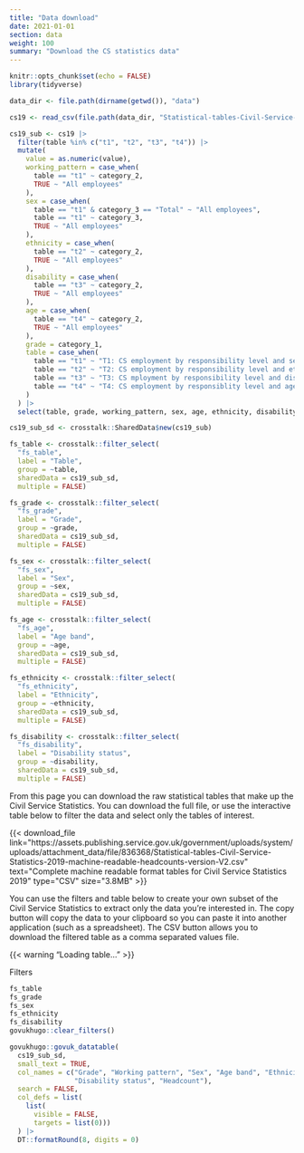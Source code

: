 ```yaml
---
title: "Data download"
date: 2021-01-01
section: data
weight: 100
summary: "Download the CS statistics data"
---
```


```r
knitr::opts_chunk$set(echo = FALSE)
library(tidyverse)

data_dir <- file.path(dirname(getwd()), "data")

cs19 <- read_csv(file.path(data_dir, "Statistical-tables-Civil-Service-Statistics-2019-machine-readable-headcounts-version-V2.csv"))

cs19_sub <- cs19 |>
  filter(table %in% c("t1", "t2", "t3", "t4")) |>
  mutate(
    value = as.numeric(value),
    working_pattern = case_when(
      table == "t1" ~ category_2,
      TRUE ~ "All employees"
    ),
    sex = case_when(
      table == "t1" & category_3 == "Total" ~ "All employees",
      table == "t1" ~ category_3,
      TRUE ~ "All employees"
    ),
    ethnicity = case_when(
      table == "t2" ~ category_2,
      TRUE ~ "All employees"
    ),
    disability = case_when(
      table == "t3" ~ category_2,
      TRUE ~ "All employees"
    ),
    age = case_when(
      table == "t4" ~ category_2,
      TRUE ~ "All employees"
    ),
    grade = category_1,
    table = case_when(
      table == "t1" ~ "T1: CS employment by responsibility level and sex",
      table == "t2" ~ "T2: CS employment by responsibility level and ethnicity",
      table == "t3" ~ "T3: CS mployment by responsibility level and disability",
      table == "t4" ~ "T4: CS employment by responsiblity level and age band",
    )
  ) |>
  select(table, grade, working_pattern, sex, age, ethnicity, disability, value)

cs19_sub_sd <- crosstalk::SharedData$new(cs19_sub)

fs_table <- crosstalk::filter_select(
  "fs_table",
  label = "Table",
  group = ~table,
  sharedData = cs19_sub_sd,
  multiple = FALSE)

fs_grade <- crosstalk::filter_select(
  "fs_grade",
  label = "Grade",
  group = ~grade,
  sharedData = cs19_sub_sd,
  multiple = FALSE)

fs_sex <- crosstalk::filter_select(
  "fs_sex",
  label = "Sex",
  group = ~sex,
  sharedData = cs19_sub_sd,
  multiple = FALSE)

fs_age <- crosstalk::filter_select(
  "fs_age",
  label = "Age band",
  group = ~age,
  sharedData = cs19_sub_sd,
  multiple = FALSE)

fs_ethnicity <- crosstalk::filter_select(
  "fs_ethnicity",
  label = "Ethnicity",
  group = ~ethnicity,
  sharedData = cs19_sub_sd,
  multiple = FALSE)

fs_disability <- crosstalk::filter_select(
  "fs_disability",
  label = "Disability status",
  group = ~disability,
  sharedData = cs19_sub_sd,
  multiple = FALSE)

```

From this page you can download the raw statistical tables that make up the Civil Service Statistics. You can download the full file, or use the interactive table below to filter the data and select only the tables of interest.

```{=html}
{{< download_file link="https://assets.publishing.service.gov.uk/government/uploads/system/uploads/attachment_data/file/836368/Statistical-tables-Civil-Service-Statistics-2019-machine-readable-headcounts-version-V2.csv" text="Complete machine readable format tables for Civil Service Statistics 2019" type="CSV" size="3.8MB" >}}
```

You can use the filters and table below to create your own subset of the Civil Service Statistics to extract only the data you're interested in. The copy button will copy the data to your clipboard so you can paste it into another application (such as a spreadsheet). The CSV button allows you to download the filtered table as a comma separated values file.

:::{.loading}
{{< warning "Loading table..." >}}
:::

::::{.govuk-grid-row .data-card}

:::{.govuk-grid-column-one-quarter .data-filters .govuk-body-s}

<span class="govuk-heading-s">Filters</span>

```r
fs_table
fs_grade
fs_sex
fs_ethnicity
fs_disability
govukhugo::clear_filters()
```

:::

:::{.govuk-grid-column-three-quarters .data-display}

```r

govukhugo::govuk_datatable(
  cs19_sub_sd,
  small_text = TRUE,
  col_names = c("Grade", "Working pattern", "Sex", "Age band", "Ethnicity",
                "Disability status", "Headcount"),
  search = FALSE,
  col_defs = list(
    list(
      visible = FALSE,
      targets = list(0)))
  ) |>
  DT::formatRound(8, digits = 0)

```

:::

::::
